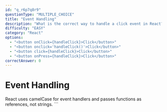 ```yaml
---
id: "q_r6p7q8r9"
questionType: "MULTIPLE_CHOICE"
title: "Event Handling"
description: "What is the correct way to handle a click event in React?"
difficulty: "EASY"
category: "React"
options:
  - "<button onClick={handleClick}>Click</button>"
  - "<button onclick='handleClick()'>Click</button>"
  - "<button click={handleClick}>Click</button>"
  - "<button onPress={handleClick}>Click</button>"
correctAnswer: 0
---
```


# Event Handling

React uses camelCase for event handlers and passes functions as references, not strings.
\`\`\`
